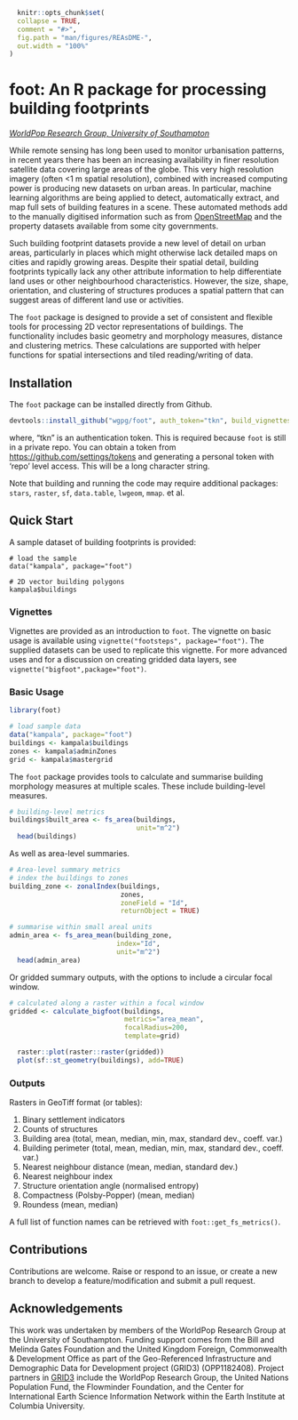 
```r
  knitr::opts_chunk$set(
  collapse = TRUE,
  comment = "#>",
  fig.path = "man/figures/REAsDME-",
  out.width = "100%"
)
```

<!-- README.md is generated from README.Rmd. Please edit that file -->

# foot: An R package for processing building footprints
*[WorldPop Research Group, University of Southampton](https://www.worldpop.org/)*

While remote sensing has long been used to monitor urbanisation patterns, in
recent years there has been an increasing availability in finer resolution
satellite data covering large areas of the globe. This very high resolution
imagery (often <1 m spatial resolution), combined with increased computing power
is producing new datasets on urban areas. In particular, machine learning
algorithms are being applied to detect, automatically extract, and map full sets
of building features in a scene. These automated methods add to the manually
digitised information such as from [OpenStreetMap](http://www.openstreetmap.org)
and the property datasets available from some city governments.

Such building footprint datasets provide a new level of detail on urban areas,
particularly in places which might otherwise lack detailed maps on cities and
rapidly growing areas. Despite their spatial detail, building footprints
typically lack any other attribute information to help differentiate land uses
or other neighbourhood characteristics. However, the size, shape, orientation,
and clustering of structures produces a spatial pattern that can suggest areas
of different land use or activities.

The `foot` package is designed to provide a set of consistent and flexible tools
for processing 2D vector representations of buildings. The functionality
includes basic geometry and morphology measures, distance and clustering
metrics. These calculations are supported with helper functions for spatial
intersections and tiled reading/writing of data. 

## Installation

The `foot` package can be installed directly from Github.
```r
devtools::install_github("wgpg/foot", auth_token="tkn", build_vignettes=TRUE)
```
where, "tkn" is an authentication token. This is required because `foot` is
still in a private repo. You can obtain a token from
[https://github.com/settings/tokens](https://github.com/settings/tokens) and
generating a personal token with 'repo' level access. This will be a long
character string.

Note that building and running the code may require additional packages:
`stars`, `raster`, `sf`, `data.table`, `lwgeom`, `mmap`. et al.

## Quick Start

A sample dataset of building footprints is provided: 
```
# load the sample
data("kampala", package="foot")

# 2D vector building polygons
kampala$buildings
```

### Vignettes

Vignettes are provided as an introduction to `foot`. The vignette on basic usage
is available using `vignette("footsteps", package="foot")`. The supplied
datasets can be used to replicate this vignette. For more advanced uses and for
a discussion on creating gridded data layers, see `vignette("bigfoot",package="foot")`.


### Basic Usage

```r
library(foot)

# load sample data
data("kampala", package="foot")
buildings <- kampala$buildings
zones <- kampala$adminZones
grid <- kampala$mastergrid
```

The `foot` package provides tools to calculate and summarise building morphology
measures at multiple scales. These include building-level measures.
```r
# building-level metrics
buildings$built_area <- fs_area(buildings, 
                                unit="m^2")
  head(buildings)
```

As well as area-level summaries.
```r
# Area-level summary metrics
# index the buildings to zones
building_zone <- zonalIndex(buildings, 
                            zones, 
                            zoneField = "Id", 
                            returnObject = TRUE)

# summarise within small areal units
admin_area <- fs_area_mean(building_zone, 
                           index="Id", 
                           unit="m^2")
  head(admin_area)
```

Or gridded summary outputs, with the options to include a circular focal window.
```r
# calculated along a raster within a focal window
gridded <- calculate_bigfoot(buildings, 
                             metrics="area_mean", 
                             focalRadius=200,
                             template=grid)

  raster::plot(raster::raster(gridded))
  plot(sf::st_geometry(buildings), add=TRUE)
```


### Outputs

Rasters in GeoTiff format (or tables):  
  
1. Binary settlement indicators
2. Counts of structures
3. Building area (total, mean, median, min, max, standard dev., coeff. var.)
4. Building perimeter (total, mean, median, min, max, standard dev., coeff. var.)
5. Nearest neighbour distance (mean, median, standard dev.)
6. Nearest neighbour index
7. Structure orientation angle (normalised entropy)
8. Compactness (Polsby-Popper) (mean, median)
9. Roundess (mean, median)

A full list of function names can be retrieved with `foot::get_fs_metrics()`.


## Contributions

Contributions are welcome. Raise or respond to an issue, or create a new branch
to develop a feature/modification and submit a pull request.


## Acknowledgements

This work was undertaken by members of the WorldPop Research Group at the
University of Southampton. Funding support comes from the Bill and Melinda Gates
Foundation and the United Kingdom Foreign, Commonwealth & Development Office as
part of the Geo-Referenced Infrastructure and Demographic Data for Development
project (GRID3) (OPP1182408). Project partners in [GRID3](https://grid3.org/)
include the WorldPop Research Group, the United Nations Population Fund, the
Flowminder Foundation, and the Center for International Earth Science
Information Network within the Earth Institute at Columbia University.

